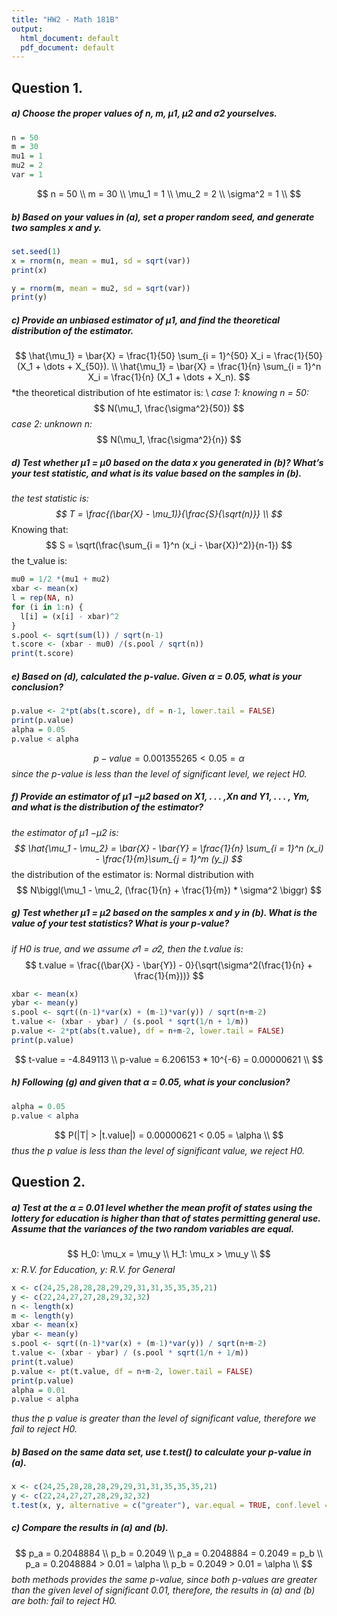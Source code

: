 ```yaml
---
title: "HW2 - Math 181B"
output:
  html_document: default
  pdf_document: default
---
```


## Question 1.

##### a) Choose the proper values of n, m, μ1, μ2 and σ2 yourselves.
```r
n = 50
m = 30
mu1 = 1
mu2 = 2
var = 1
```
  $$
  n = 50 \\
  m = 30 \\
  \mu_1 = 1 \\
  \mu_2 = 2 \\
  \sigma^2 = 1 \\
  $$

##### b) Based on your values in (a), set a proper random seed, and generate two samples x and y.
```r
set.seed(1)
x = rnorm(n, mean = mu1, sd = sqrt(var))
print(x)

y = rnorm(m, mean = mu2, sd = sqrt(var))
print(y)
```

##### c) Provide an unbiased estimator of μ1, and find the theoretical distribution of the estimator.
  $$
  \hat{\mu_1} = \bar{X} = \frac{1}{50} \sum_{i = 1}^{50} X_i = \frac{1}{50} (X_1 + \dots + X_{50}). \\
  \hat{\mu_1} = \bar{X} = \frac{1}{n} \sum_{i = 1}^n X_i = \frac{1}{n} (X_1 + \dots + X_n).
  $$
  *the theoretical distribution of hte estimator is:
  \\ _case 1: knowing n = 50:_
  $$
  N(\mu_1, \frac{\sigma^2}{50})
  $$
  _case 2: unknown n:_
  $$
  N(\mu_1, \frac{\sigma^2}{n})
  $$

##### d) Test whether μ1 = μ0 based on the data x you generated in (b)? What’s your test statistic, and what is its value based on the samples in (b).
   
   *the test statistic is:
   $$
   T = \frac{(\bar{X} - \mu_1)}{\frac{S}{\sqrt(n)}} \\
   $$
   *Knowing that: 
   $$
   S = \sqrt(\frac{\sum_{i = 1}^n (x_i - \bar{X})^2)}{n-1})
   $$
   the t_value is:
   
```r
mu0 = 1/2 *(mu1 + mu2)
xbar <- mean(x)
l = rep(NA, n)
for (i in 1:n) {
  l[i] = (x[i] - xbar)^2
}
s.pool <- sqrt(sum(l)) / sqrt(n-1) 
t.score <- (xbar - mu0) /(s.pool / sqrt(n))
print(t.score)
```


##### e) Based on (d), calculated the p-value. Given α = 0.05, what is your conclusion?
```r
p.value <- 2*pt(abs(t.score), df = n-1, lower.tail = FALSE)
print(p.value) 
alpha = 0.05
p.value < alpha
```
  $$
  p-value = 0.001355265 < 0.05 = \alpha
  $$
_since the p-value is less than the level of significant level, we reject H0._


##### f) Provide an estimator of μ1 −μ2 based on X1, . . . ,Xn and Y1, . . . , Ym, and what is the distribution of the estimator?
   
   *the estimator of μ1 −μ2 is: 
   $$
   \hat{\mu_1 - \mu_2} = \bar{X} - \bar{Y} = \frac{1}{n} \sum_{i = 1}^n (x_i) - \frac{1}{m}\sum_{j = 1}^m (y_j)
   $$
   *the distribution of the estimator is: Normal distribution with
   $$
   N\biggl(\mu_1 - \mu_2, (\frac{1}{n} + \frac{1}{m}) * \sigma^2 \biggr)
   $$

##### g) Test whether μ1 = μ2 based on the samples x and y in (b). What is the value of your test statistics? What is your p-value?
   
   _if H0 is true, and we assume 𝜎1 = 𝜎2, then the t.value is: _
   $$
   t.value = \frac{(\bar{X} - \bar{Y}) - 0}{\sqrt(\sigma^2(\frac{1}{n} + \frac{1}{m}))}
   $$
```r
xbar <- mean(x)
ybar <- mean(y)
s.pool <- sqrt((n-1)*var(x) + (m-1)*var(y)) / sqrt(n+m-2)
t.value <- (xbar - ybar) / (s.pool * sqrt(1/n + 1/m))
p.value <- 2*pt(abs(t.value), df = n+m-2, lower.tail = FALSE)
print(p.value)

```
  $$
  t-value = -4.849113 \\
  p-value = 6.206153 * 10^{-6} = 0.00000621 \\
  $$
  
##### h) Following (g) and given that α = 0.05, what is your conclusion?
```r
alpha = 0.05
p.value < alpha
```

  $$
  P(|T| > |t.value|) = 0.00000621 < 0.05 = \alpha \\  
  $$
_thus the p value is less than the level of significant value, we reject H0._


## Question 2.

##### a) Test at the α = 0.01 level whether the mean profit of states using the lottery for education is higher than that of states permitting general use. Assume that the variances of the two random variables are equal.

  $$
  H_0: \mu_x = \mu_y \\
  H_1: \mu_x > \mu_y \\
  $$
  _x: R.V. for Education, y: R.V. for General_ 

```r
x <- c(24,25,28,28,28,29,29,31,31,35,35,35,21)
y <- c(22,24,27,27,28,29,32,32)
n <- length(x)
m <- length(y)
xbar <- mean(x)
ybar <- mean(y)
s.pool <- sqrt((n-1)*var(x) + (m-1)*var(y)) / sqrt(n+m-2)
t.value <- (xbar - ybar) / (s.pool * sqrt(1/n + 1/m))
print(t.value)
p.value <- pt(t.value, df = n+m-2, lower.tail = FALSE)
print(p.value)
alpha = 0.01
p.value < alpha
```
_thus the p value is greater than the level of significant value, therefore we fail to reject H0._




##### b) Based on the same data set, use t.test() to calculate your p-value in (a). 
```r
x <- c(24,25,28,28,28,29,29,31,31,35,35,35,21)
y <- c(22,24,27,27,28,29,32,32)
t.test(x, y, alternative = c("greater"), var.equal = TRUE, conf.level = 0.99)
```



##### c) Compare the results in (a) and (b). 

  $$
  p_a = 0.2048884 \\
  p_b = 0.2049 \\
  p_a = 0.2048884 = 0.2049 = p_b \\
  p_a = 0.2048884 > 0.01 = \alpha \\
  p_b = 0.2049 > 0.01 = \alpha \\
  $$
_both methods provides the same p-value, since both p-values are greater than the given level of significant 0.01, therefore, the results in (a) and (b) are both: fail to reject H0. _
  
  
  
  